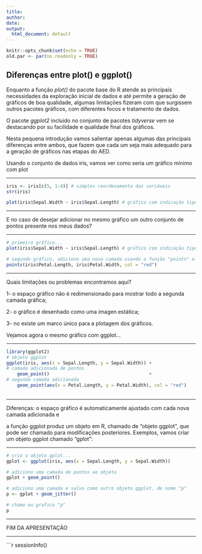 ---
title: 
author:
date: 
output:
  html_document: default
---

```{r setup, include=FALSE}
knitr::opts_chunk$set(echo = TRUE)
old.par <- par(no.readonly = TRUE)
```

## Diferenças entre plot() e ggplot()

Enquanto a função _plot()_ do pacote base do R atende as principais necessidades da exploração inicial de dados e até permite a geração de gráficos de boa qualidade, algumas limitações fizeram com que surgissem outros pacotes gráficos, com diferentes focos e tratamento de dados. 

O pacote _ggplot2_ incluido no conjunto de pacotes _tidyverse_ vem se destacando por su facilidade e qualidade final dos gráficos. 

Nesta pequena introdução vamos salientar apenas algumas das principais diferenças entre ambos, que fazem que cada um seja mais adequado para a geração de gráficos nas etapas do AED.

Usando o conjunto de dados iris, vamos ver como seria um gráfico mínimo com plot

---

```{r}
iris <- iris[c(5, 1:4)] # simples reordenamento das variáveis
str(iris)

plot(iris$Sepal.Width ~ iris$Sepal.Length) # gráfico com indicação tipo fórmula "~"

```

---

E no caso de desejar adicionar no mesmo gráfico um outro conjunto de pontos presente nos meus dados?

---

```{r}
# primeiro gráfico...
plot(iris$Sepal.Width ~ iris$Sepal.Length) # gráfico com indicação tipo fórmula "~"

# segundo gráfico, adiciono uma nova camada usando a função "points" e uma cor diferente
points(iris$Petal.Length, iris$Petal.Width, col = "red")

```

---

Quais limitações ou problemas encontramos aqui?

1- o espaço gráfico não é redimensionado para mostrar todo a segunda camada gráfica;

2- o gráfico é desenhado como uma imagen estática;

3- no existe um marco único para a plotagem dos gráficos.

Vejamos agora o mesmo gráfico com ggplot...

---

```{r iris}
library(ggplot2)
# objeto ggplot
ggplot(iris, aes(x = Sepal.Length, y = Sepal.Width)) +
# camada adicionada de pontos
    geom_point()                                     +
# segunda camada adicionada                 
    geom_point(aes(x = Petal.Length, y = Petal.Width), col = "red")             
                 
```

---

Diferenças: o espaço gráfico é automaticamente ajustado com cada nova camada adicionada e

a função ggplot produz um objeto em R, chamado de "objeto ggplot", que pode ser chamado para modificações posteriores. Exemplos, vamos criar um objeto ggplot chamado "gplot":

---

```{r}
# crio o objeto gplot...
gplot <- ggplot(iris, aes(x = Sepal.Length, y = Sepal.Width))

# adiciono uma camada de pontos ao objeto
gplot + geom_point()

# adiciono uma camada e salvo como outro objeto ggplot, de nome "p"
p <- gplot + geom_jitter()

# chamo ou grafico "p"
p


```


---

FIM DA APRESENTAÇÃO

---

```{r}
sessionInfo()




